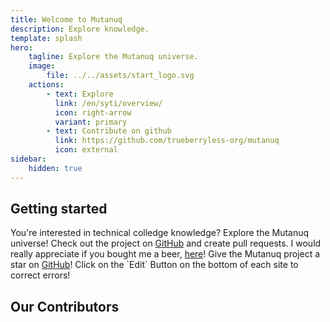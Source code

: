 ```yaml
---
title: Welcome to Mutanuq
description: Explore knowledge.
template: splash
hero:
    tagline: Explore the Mutanuq universe.
    image:
        file: ../../assets/start_logo.svg
    actions:
        - text: Explore
          link: /en/syti/overview/
          icon: right-arrow
          variant: primary
        - text: Contribute on github
          link: https://github.com/trueberryless-org/mutanuq
          icon: external
sidebar:
    hidden: true
---
```



## Getting started

<CardGrid stagger>
    <Card title="Sniff into the knowledge" icon="random">
        You're interested in technical colledge knowledge? Explore the Mutanuq universe!
    </Card>
    <Card title="Contribute to the universe" icon="add-document">
        Check out the project on <a href="https://github.com/trueberryless-org/mutanuq">GitHub</a>
        and create pull requests.
    </Card>
    <Card title="Buy me a beer" icon="rocket">
        I would really appreciate if you bought me a beer,
        <a href="https://www.paypal.com/donate/?hosted_button_id=WDQ5D2VQ6SWEC">here</a>!
    </Card>
    <Card title="Star the project" icon="star">
        Give the Mutanuq project a star on
        <a href="https://github.com/trueberryless-org/mutanuq">GitHub</a>!
    </Card>
    <Card title="Correct my mistakes" icon="pencil">
        Click on the `Edit` Button on the bottom of each site to correct errors!
    </Card>
</CardGrid>

## Our Contributors


<ContributorList githubRepo="trueberryless-org/mutanuq" />
